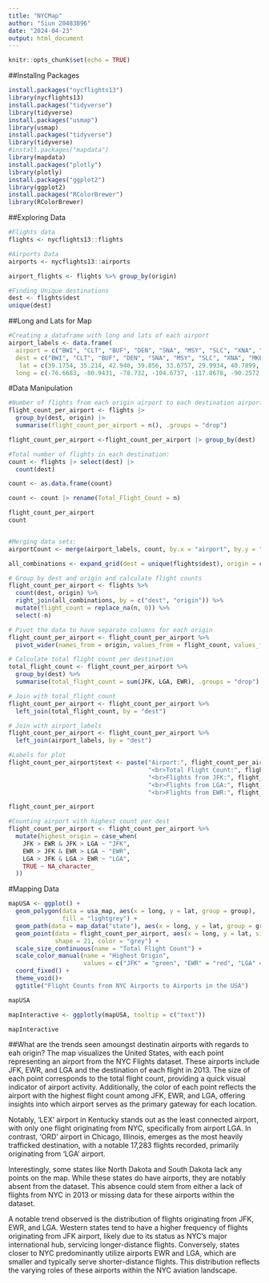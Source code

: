 ```yaml
---
title: "NYCMap"
author: "Siun 20483896"
date: "2024-04-23"
output: html_document
---
```


```r
knitr::opts_chunk$set(echo = TRUE)
```

##Installng Packages
```r
install.packages("nycflights13")
library(nycflights13)
install.packages("tidyverse")
library(tidyverse)
install.packages("usmap")
library(usmap)
install.packages("tidyverse")
library(tidyverse)
#install.packages("mapdata")
library(mapdata)
install.packages("plotly")
library(plotly)
install.packages("ggplot2")
library(ggplot2)
install.packages("RColorBrewer")
library(RColorBrewer)
```

##Exploring Data
```r
#Flights data
flights <- nycflights13::flights

#Airports Data
airports <- nycflights13::airports

airport_flights <- flights %>% group_by(origin)

#Finding Unique destinations 
dest <- flights$dest
unique(dest)
```
##Long and Lats for Map
```r
#Creating a dataframe with long and lats of each airport
airport_labels <- data.frame(
  airport = c("BWI", "CLT", "BUF", "DEN", "SNA", "MSY", "SLC", "XNA", "MKE", "SEA", "ROC", "SYR", "SRQ", "RDU", "CMH", "JAX", "CHS", "MEM", "PIT", "SAN", "DCA", "CLE", "STL", "MYR", "JAC", "MDW", "HNL", "BNA", "AUS", "BTV", "PHL", "STT","EGE", "AVL", "PWM", "IND", "SAV", "CAK", "HOU", "LGB", "DAY", "ALB", "BDL", "MHT", "MSN", "GSO", "CVG", "BUR", "RIC", "GSP", "GRR", "MCI", "ORF", "SAT", "SDF", "PDX", "SJC", "OMA", "CRW", "OAK", "SMF", "TUL", "TYS", "OKC", "PVD", "DSM", "PSE", "BHM", "CAE", "HDN", "BZN", "MTJ", "EYW", "PSP", "ACK", "BGR", "ABQ", "ILM", "MVY", "SBN", "LEX", "CHO", "TVC", "ANC", "LGA", "ATL", "BOS", "BQN", "DFW", "DTW", "FLL", "IAD", "IAH", "LAS", "LAX", "MCO", "MIA", "MSP", "ORD", "PBI", "PHX", "RSW", "SFO", "SJU", "TPA"),
  dest = c("BWI", "CLT", "BUF", "DEN", "SNA", "MSY", "SLC", "XNA", "MKE", "SEA", "ROC", "SYR", "SRQ", "RDU", "CMH", "JAX", "CHS", "MEM", "PIT", "SAN", "DCA", "CLE", "STL", "MYR", "JAC", "MDW", "HNL", "BNA", "AUS", "BTV", "PHL", "STT", "EGE", "AVL", "PWM", "IND", "SAV", "CAK", "HOU", "LGB", "DAY", "ALB", "BDL", "MHT", "MSN", "GSO", "CVG", "BUR", "RIC", "GSP", "GRR", "MCI", "ORF", "SAT", "SDF", "PDX", "SJC", "OMA", "CRW", "OAK", "SMF", "TUL", "TYS", "OKC", "PVD", "DSM", "PSE", "BHM","CAE", "HDN", "BZN", "MTJ", "EYW", "PSP", "ACK", "BGR", "ABQ", "ILM","MVY", "SBN", "LEX", "CHO", "TVC", "ANC", "LGA","ATL", "BOS", "BQN", "DFW", "DTW", "FLL", "IAD", "IAH", "LAS", "LAX", "MCO", "MIA", "MSP", "ORD", "PBI", "PHX", "RSW", "SFO", "SJU", "TPA"),
   lat = c(39.1754, 35.214, 42.940, 39.856, 33.6757, 29.9934, 40.7899, 36.2819, 42.9485, 47.4502, 43.1185, 43.1185, 27.9779, 35.8801, 39.998, 30.4941, 32.8987, 35.0423, 40.4958, 32.7336, 38.8512, 41.409, 38.7487, 33.6827, 43.607, 41.7868, 21.3241, 36.1249, 30.1944, 44.472, 39.872, 18.3371, 39.6426, 35.4362, 43.6445, 39.7173, 32.1316, 40.9168, 29.6454, 33.8171, 39.9023, 42.748, 41.9389, 42.9309, 43.1399, 36.0977, 39.0462, 34.2005, 37.5067, 34.8903, 42.8864, 39.2978, 36.8947, 29.5337, 38.178, 45.5887, 37.3645, 41.3031, 38.3721, 37.7214, 38.6953, 36.1984, 35.8117, 35.3931, 41.7265, 41.532, 18.0086, 33.5618, 33.9382, 40.4872, 45.7775, 38.5111, 24.5567, 33.8223, 41.2535, 44.8074, 35.0496, 34.2704, 41.3917, 41.7086, 38.0367, 38.1386, 44.7414, 61.1743, 40.7769, 33.6407, 42.3656, 18.4955, 32.8965, 42.2129, 26.0727, 38.9476, 29.9902, 36.084, 33.9416, 28.4312, 25.7933, 44.882, 41.9796, 26.6832, 33.4351, 26.5362, 37.6189, 18.4394, 27.979168),
  long = c(-76.6683, -80.9431, -78.732, -104.6737, -117.8678, -90.2572, -111.9791, -94.306, -87.8974, -122.3093, -77.6267, -76.1117, -82.5536, -78.787, -82.883, -81.6879, -80.0405, -89.9767, -80.2564, -117.1973, -77.0377, -81.8498, -90.370, -78.9288, -110.737, -87.7521, -157.925, -86.6702, -97.6699, -73.155, -75.2432, -64.9738, -106.9155, -82.5411, -70.3063, -86.2945, -81.2014, -81.4422, -95.2789, -118.1525, -84.2209, -73.8017, -72.6832, -71.437, -89.3375, -79.9373, -84.6623, -118.358, -77.3195, -82.2179, -85.5306, -94.7139, -76.202, -98.4691, -85.7396, -122.5976, -121.928, -95.894, -81.593, -122.2208, -121.591, -95.8836, -83.985, -97.6009, -71.4391, -93.6486, -66.5634, -86.752, -81.1189, -107.2219, -111.153, -107.8936, -81.7595, -116.5076, -70.0602, -68.8284, -106.617, -77.9025,-70.6156, -86.3175, -84.6042, -78.4529, -85.5828, -149.9962, -73.8734, -84.4277, -71.0096, -67.1342, -97.038, -83.3534, -80.1528, -77.4558, -95.339, -115.152, -118.4085, -81.308, -80.2906, -93.2218, -87.882, -80.0956, -112.0068, -81.7555, -122.375, -66.0018, -82.539337))


```
#Data Manipulation
```r
#Number of flights from each origin airport to each destination airport:
flight_count_per_airport <- flights |>
  group_by(dest, origin) |>
  summarise(flight_count_per_airport = n(), .groups = "drop")

flight_count_per_airport <-flight_count_per_airport |> group_by(dest)

#Total number of flights in each destination:
count <- flights |> select(dest) |>
  count(dest)

count <- as.data.frame(count)

count <- count |> rename(Total_Flight_Count = n)

flight_count_per_airport
count


#Merging data sets:
airportCount <- merge(airport_labels, count, by.x = "airport", by.y = "dest", all.x = TRUE)
```


```r
all_combinations <- expand_grid(dest = unique(flights$dest), origin = c("JFK", "LGA", "EWR"))

# Group by dest and origin and calculate flight counts
flight_count_per_airport <- flights %>%
  count(dest, origin) %>%
  right_join(all_combinations, by = c("dest", "origin")) %>%
  mutate(flight_count = replace_na(n, 0)) %>%
  select(-n)

# Pivot the data to have separate columns for each origin
flight_count_per_airport <- flight_count_per_airport %>%
  pivot_wider(names_from = origin, values_from = flight_count, values_fill = 0)

# Calculate total flight count per destination
total_flight_count <- flight_count_per_airport %>%
  group_by(dest) %>%
  summarise(total_flight_count = sum(JFK, LGA, EWR), .groups = "drop")

# Join with total_flight_count
flight_count_per_airport <- flight_count_per_airport %>%
  left_join(total_flight_count, by = "dest")

# Join with airport_labels
flight_count_per_airport <- flight_count_per_airport %>%
  left_join(airport_labels, by = "dest")

#Labels for plot
flight_count_per_airport$text <- paste("Airport:", flight_count_per_airport$airport,
                                       "<br>Total Flight Count:", flight_count_per_airport$total_flight_count,
                                       "<br>Flights from JFK:", flight_count_per_airport$JFK,
                                       "<br>Flights from LGA:", flight_count_per_airport$LGA,
                                       "<br>Flights from EWR:", flight_count_per_airport$EWR)

flight_count_per_airport
```

```r
#Counting airport with highest count per dest 
flight_count_per_airport <- flight_count_per_airport %>%
  mutate(highest_origin = case_when(
    JFK > EWR & JFK > LGA ~ "JFK",
    EWR > JFK & EWR > LGA ~ "EWR",
    LGA > JFK & LGA > EWR ~ "LGA",
    TRUE ~ NA_character_
  ))
```

#Mapping Data
```r
mapUSA <- ggplot() +
  geom_polygon(data = usa_map, aes(x = long, y = lat, group = group), 
               fill = "lightgrey") +
  geom_path(data = map_data("state"), aes(x = long, y = lat, group = group), size = 0.5) +
  geom_point(data = flight_count_per_airport, aes(x = long, y = lat, size = total_flight_count, fill = highest_origin, text = text), 
             shape = 21, color = "grey") +  
  scale_size_continuous(name = "Total Flight Count") +
  scale_color_manual(name = "Highest Origin",
                     values = c("JFK" = "green", "EWR" = "red", "LGA" = "blue")) +  
  coord_fixed() +
  theme_void()+
  ggtitle("Flight Counts from NYC Airports to Airports in the USA")

mapUSA

mapInteractive <- ggplotly(mapUSA, tooltip = c("text"))

mapInteractive
```

##What are the trends seen amoungst destinatin airports with regards to eah origin?
The map visualizes the United States, with each point representing an airport from the NYC Flights dataset. These airports include JFK, EWR, and LGA and the destination of each flight in 2013. The size of each point corresponds to the total flight count, providing a quick visual indicator of airport activity. Additionally, the color of each point reflects the airport with the highest flight count among JFK, EWR, and LGA, offering insights into which airport serves as the primary gateway for each location.

Notably, 'LEX' airport in Kentucky stands out as the least connected airport, with only one flight originating from NYC, specifically from airport LGA. In contrast, 'ORD' airport in Chicago, Illinois, emerges as the most heavily trafficked destination, with a notable 17,283 flights recorded, primarily originating from 'LGA' airport.

Interestingly, some states like North Dakota and South Dakota lack any points on the map. While these states do have airports, they are notably absent from the dataset. This absence could stem from either a lack of flights from NYC in 2013 or missing data for these airports within the dataset.

A notable trend observed is the distribution of flights originating from JFK, EWR, and LGA. Western states tend to have a higher frequency of flights originating from JFK airport, likely due to its status as NYC's major international hub, servicing longer-distance flights. Conversely, states closer to NYC predominantly utilize airports EWR and LGA, which are smaller and typically serve shorter-distance flights. This distribution reflects the varying roles of these airports within the NYC aviation landscape.








